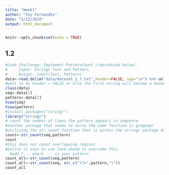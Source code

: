 ```yaml
---
title: "Week1"
author: "Ivy Fernandes"
date: "5/22/2020"
output: html_document
---
```


```r
knitr::opts_chunk$set(echo = TRUE)
```

## 1.2
```r
#Code Challenge: Implement PatternCount (reproduced below).
#     Input: Strings Text and Pattern.
#     Output: Count(Text, Pattern).
data<-read.delim("data/dataset_2_7.txt",header=FALSE, sep="\n") %>% unlist
#want to do header = FALSE or else the first string will become a header in the table being created using the read.delim function. 
class(data)
seq<-data[1]
pattern<-data[2]
View(seq)
View(pattern)
#install.packages("stringr")
library("stringr")
# count the number of times the pattern appears in sequence
#another package that seems to serve the same function is gregexpr
#utilizing the str_count function that is within the stringr package downloaded
count<-str_count(seq,pattern)
count
#this does not count overlapping regions
#online it says to use look-ahead to overcome this
  #add ?... where ... is your pattern
count_all<-str_count(seq,pattern)
count_all<-str_count(seq, str_c("(?=",pattern,")"))
count_all
```


